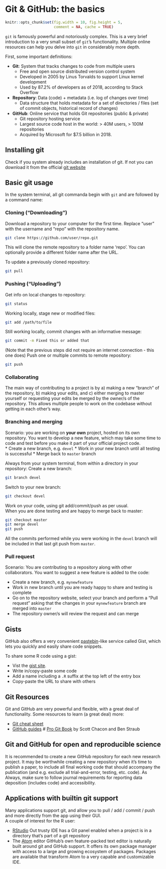# Git & GitHub: the basics {#git}

```r
knitr::opts_chunk$set(fig.width = 10, fig.height = 5,
                      comment = NA, cache = TRUE) 
```

`git` is famously powerful and notoriously complex. This is a very brief introduction to a very small subset of `git`'s functionality. Multiple online resources can help you delve into `git` in considerably more depth.  

First, some important definitions:

* **Git**: System that tracks changes to code from multiple users
    * Free and open source distributed version control system
    * Developed in 2005 by Linus Torvalds to support Linux kernel development
    * Used by 87.2% of developers as of 2018, according to Stack Overflow

* **Repository**: Data (code) + metadata (i.e. log of changes over time)
    * Data structure that holds metadata for a set of directories / files (set of commit objects, historical record of changes)

* **GitHub**: Online service that holds Git repositories (public & private)
    * Git repository hosting service
    * Largest source code host in the world: > 40M users, > 100M repositories
    * Acquired by Microsoft for $7.5 billion in 2018.

## Installing git

Check if you system already includes an installation of git. If not you can download it from the official [git website](https://git-scm.com/downloads)

## Basic git usage

In the system terminal, all git commanda begin with `git` and are followed by a command name:  

### Cloning ("Downloading")

Download a repository to your computer for the first time. Replace "user" with the username and "repo" with the repository name.
```bash
git clone https://github.com/user/repo.git
```

This will clone the remote repository to a folder name 'repo'. You can optionally provide a different folder name after the URL.  

To update a previously cloned repository:

```bash
git pull
```

### Pushing ("Uploading")

Get info on local changes to repository:

```bash
git status
```

Working locally, stage new or modified files:

```bash
git add /path/to/file
```

Still working locally, commit changes with an informative message:

```bash
git commit -m Fixed this or added that
```

(Note that the previous steps did not require an internet connection - this one does)
Push one or multiple commits to remote repository:

```bash
git push
```

### Collaborating

The main way of contributing to a project is by a) making a new "branch" of the repository, b) making your edits, and c) either merging to master yourself or requesting your edits be merged by the owner/s of the repository.
This allows multiple people to work on the codebase without getting in each other's way. 

### Branching and merging

Scenario: you are working on **your own** project, hosted on its own repository. You want to develop a new feature, which may take some time to code and test before you  make it part of your official project code.  
* Create a new branch, e.g. `devel`
* Work in your new branch until all testing is successful
* Merge back to `master` branch

Always from your system terminal, from within a directory in your repository:
Create a new branch:

```bash
git branch devel
```

Switch to your new branch:

```bash
git checkout devel
```

Work on your code, using git add/commit/push as per usual.  
When you are done testing and are happy to merge back to master:

```bash
git checkout master
git merge devel
git push
```
All the commits performed while you were working in the `devel` branch will be included in that last git push from `master`.

### Pull request

Scenario: You are contributing to a repository along with other collaborators. You want to suggest a new feature is added to the code:  

* Create a new branch, e.g. `mynewfeature`
* Work in new branch until you are ready happy to share and testing is complete
* Go on to the repository website, select your branch and perform a "Pull request" asking that the changes in your `mynewfeature` branch are merged into `master`
* The repository owner/s will review the request and can merge

## Gists

GitHub also offers a very convenient [pastebin](https://en.wikipedia.org/wiki/Pastebin)-like service called Gist, which lets you quickly and easily share code snippets.  

To share some R code using a gist:  

* Vist the [gist site](https://gist.github.com/).
* Write in/copy-paste some code
* Add a name including a `.R` suffix at the top left of the entry box
* Copy-paste the URL to share with others

## Git Resources

Git and GitHub are very powerful and flexible, with a great deal of functionality. Some resources to learn (a great deal) more:  

* [Git cheat sheet](https://education.github.com/git-cheat-sheet-education.pdf)
* [GitHub guides](https://guides.github.com/)
# [Pro Git Book](https://git-scm.com/book/en/v2) by Scott Chacon and Ben Straub

## Git and GitHub for open and reproducible science

It is recommended to create a new GitHub repository for each new research project. It may be worthwhile creating a new repository when it's time to publish a paper, to include all final working code that should accompany the publication (and e.g. exclude all trial-and-error, testing, etc. code). As Always, make sure to follow journal requirements for reporting data deposition (includes code) and accessibility.

## Applications with builtin git support

Many applications support git, and allow you to pull / add / commit / push and more directly from the app using their GUI.  
A couple of interest for the R user:

* [RStudio](https://rstudio.com/)
Out trusty IDE has a Git panel enabled when a project is in a directory that's part of a git repository
* The [Atom](https://atom.io) editor
GitHub's own feature-packed text editor is naturally built around git and GitHub support. It offers its own package manager with access to a large and growing ecosystem of packages. Packages are available that transform Atom to a very capable and customizable IDE.
